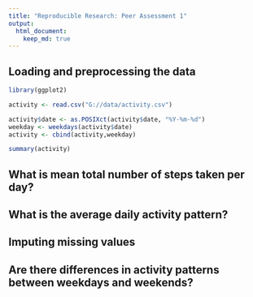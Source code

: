```yaml
---
title: "Reproducible Research: Peer Assessment 1"
output: 
  html_document:
    keep_md: true
---
```



## Loading and preprocessing the data


```r
library(ggplot2)

activity <- read.csv("G://data/activity.csv")

activity$date <- as.POSIXct(activity$date, "%Y-%m-%d")
weekday <- weekdays(activity$date)
activity <- cbind(activity,weekday)

summary(activity)
```

## What is mean total number of steps taken per day?



## What is the average daily activity pattern?



## Imputing missing values



## Are there differences in activity patterns between weekdays and weekends?
